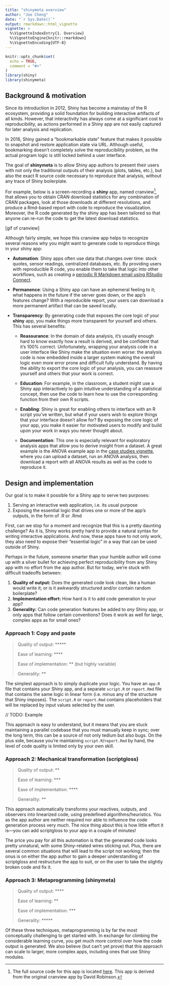 ```yaml
---
title: "shinymeta overview"
author: "Joe Cheng"
date: "`r Sys.Date()`"
output: rmarkdown::html_vignette
vignette: >
  %\VignetteIndexEntry{1. Overview}
  %\VignetteEngine{knitr::rmarkdown}
  %\VignetteEncoding{UTF-8}
---
```


```r
knitr::opts_chunk$set(
  echo = TRUE, 
  comment = "#>"
)
library(shiny)
library(shinymeta)
```

## Background & motivation

Since its introduction in 2012, Shiny has become a mainstay of the R ecosystem, providing a solid foundation for building interactive artifacts of all kinds. However, that interactivity has always come at a significant cost to reproducibility, as actions performed in a Shiny app are not easily captured for later analysis and replication.

In 2016, Shiny gained a "bookmarkable state" feature that makes it possible to snapshot and restore application state via URL. Although useful, bookmarking doesn't completely solve the reproducibility problem, as the actual program logic is still locked behind a user interface. 

<!--
Around the same time, Shiny gadgets were introduced, making it possible for Shiny apps to return value(s) to the hosting R session. Although useful for retrieving and exporting R objects from a shiny app, it's really only meant for interactive use (i.e., the same person using the app must be running it in their local R session). In many cases, it'd be more desirable to get at the code to reproduce those objects.
-->

The goal of **shinymeta** is to allow Shiny app authors to present their users with not only the traditional outputs of their analysis (plots, tables, etc.), but also the exact R source code necessary to reproduce that analysis, without any trace of Shiny boilerplate.

For example, below is a screen-recording a **shiny** app, named cranview^[The full source code for this app is located [here](https://github.com/cpsievert/cranview). This app is derived from the original cranview app by David Robinson.], that allows you to obtain CRAN download statistics for any combination of CRAN packages, look at those downloads at different resolutions, and produce a Rmd-based report with code to reproduce the visualization. Moreover, the R code generated by the shiny app has been tailored so that anyone can re-run the code to get the latest download statistics.  

[gif of cranview]

Although fairly simple, we hope this cranview app helps to recognize several reasons why you might want to generate code to reproduce things in your shiny app:

* **Automation**: Shiny apps often use data that changes over time: stock quotes, sensor readings, centralized databases, etc. By providing users with reproducible R code, you enable them to take that logic into other workflows, such as creating a [periodic R Markdown email using RStudio Connect](https://docs.rstudio.com/connect/1.7.4/user/r-markdown-schedule.html).
* **Permanence**: Using a Shiny app can have an ephemeral feeling to it; what happens in the future if the server goes down, or the app's features change? With a reproducible report, your users can download a more permanent artifact that can be saved locally.
* **Transparency**: By generating code that exposes the core logic of your **shiny** app, you make things more transparent for yourself and others. This has several benefits:

    * **Reassurance**: In the domain of data analysis, it's usually enough hard to know exactly how a result is derived, and be confident that it's 100% correct. Unfortunately, wrapping your analysis code in a user interface like Shiny make the situation even worse: the analysis code is now embedded inside a larger system making the overall logic even more error prone and difficult fully understand. By having the ability to export the core logic of your analysis, you can reassure yourself and others that your work is correct.
    
    * **Education**: For example, in the classroom, a student might use a Shiny app interactively to gain intuitive understanding of a statistical concept, then use the code to learn how to use the corresponding function from their own R scripts.
    
    * **Enabling**: Shiny is great for enabling others to interface with an R script you've written, but what if your users wish to explore things that your interface doesn't allow for? By exposing the core logic of your app, you make it easier for motivated users to modify and build upon your work in ways you never thought about.
    
    * **Documentation**: This one is especially relevant for exploratory analysis apps that allow you to derive insight from a dataset. A great example is the ANOVA example app in the [case studies vignette](04-case-studies.html#ANOVA), where you can upload a dataset, run an ANOVA analysis, then download a report with all ANOVA results as well as the code to reproduce it.


## Design and implementation

Our goal is to make it possible for a Shiny app to serve two purposes:

1. Serving an interactive web application, i.e. its usual purpose
2. Exposing the essential logic that drives one or more of the app's outputs, in the form of .R or .Rmd

First, can we stop for a moment and recognize that this is a pretty daunting challenge? As it is, Shiny works pretty hard to provide a natural syntax for writing interactive applications. And now, these apps have to not only work, they also need to expose their "essential logic" in a way that can be used outside of Shiny.

Perhaps in the future, someone smarter than your humble author will come up with a silver bullet for achieving perfect reproducibility from any Shiny app with no effort from the app author. But for today, we're stuck with difficult tradeoffs between:

1. **Quality of output:** Does the generated code look clean, like a human would write it; or is it awkwardly structured and/or contain random boilerplate?
2. **Implementation effort:** How hard is it to add code generation to your app?
3. **Generality:** Can code generation features be added to _any_ Shiny app, or only apps that follow certain conventions? Does it work as well for large, complex apps as for small ones?

### Approach 1: Copy and paste

> Quality of output: \*\*\*\*\*
>
> Ease of learning: \*\*\*\*
>
> Ease of implementation: \*\* (but highly variable)
>
> Generality: \*\*

The simplest approach is to simply duplicate your logic. You have an `app.R` file that contains your Shiny app, and a separate `script.R` or `report.Rmd` file that contains the same logic in linear form (i.e. minus any of the structure that Shiny imposes). The `script.R` or `report.Rmd` contains placeholders that will be replaced by input values selected by the user.

// TODO: Example

This approach is easy to understand, but it means that you are stuck maintaining a parallel codebase that you must manually keep in sync; over the long term, this can be a source of not only tedium but also bugs. On the plus side, because you're maintaining `script.R`/`report.Rmd` by hand, the level of code quality is limited only by your own skill.

### Approach 2: Mechanical transformation (scriptgloss)

> Quality of output: \**
>
> Ease of learning: \*\*\*
>
> Ease of implementation: \*\*\*\*
>
> Generality: \*\*

This approach automatically transforms your reactives, outputs, and observers into linearized code, using predefined algorithms/heuristics. You as the app author are neither required nor able to influence the code generation process very much. The nice thing about this is how little effort it is—you can add scriptgloss to your app in a couple of minutes!

The price you pay for all this automation is that the generated code looks pretty unnatural, with some Shiny-related wires sticking out. Plus, there are several common situations that will lead to the script not working; then the onus is on either the app author to gain a deeper understanding of scriptgloss and restructure the app to suit, or on the user to take the slightly broken code and fix it.

### Approach 3: Metaprogramming (shinymeta)

> Quality of output: \*\*\*\*
>
> Ease of learning: \*\*
>
> Ease of implementation: \*\*\*
>
> Generality: \*\*\*\*\*

Of these three techniques, metaprogramming is by far the most conceptually challenging to get started with. In exchange for climbing the considerable learning curve, you get much more control over how the code output is generated. We also believe (but can't yet prove) that this approach can scale to larger, more complex apps, including ones that use Shiny modules.
